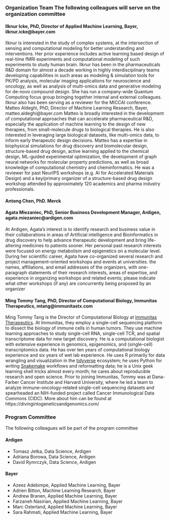 ### Organization Team The following colleagues will serve on the organization committee

#### Ilknur Icke, PhD, Director of Applied Machine Learning, Bayer, ilknur.icke@bayer.com

Ilknur is interested in the study of complex systems, at the intersection of sensing and computational
modeling for better understanding and interventions. Her prior experience includes active learning
based design of real-time fMRI experiments and computational modeling of such experiments to
study human brain. Ilknur has been in the pharmaceuticals R&D domain for almost a decade working
in highly interdisciplinary teams developing capabilities in such areas as modeling & simulation
tools for PK/PD analysis, molecular imaging applications for neuroscience and oncology, as well as
analysis of multi-omics data and generative modeling for de-novo compound design. She has run a
company-wide Quantum Computing focus group bringing together internal and external colleagues.
Ilknur also has been serving as a reviewer for the MICCAI conference.
Matteo Aldeghi, PhD, Director of Machine Learning Research, Bayer, matteo.aldeghi@bayer.com
Matteo is broadly interested in the development of computational approaches that can accelerate
pharmaceutical R&D, especially the application of machine learning to the design of new therapies,
from small-molecule drugs to biological therapies. He is also interested in leveraging large biological
datasets, like multi-omics data, to inform early therapeutic design decisions. Matteo has a expertise
in biophysical simulations for drug discovery and biomolecular design, structure-based drug design,
active learning applied to the chemical design, ML-guided experimental optimization, the development
of graph neural networks for molecular property predictions, as well as broad knowledge of
computational chemistry and cheminformatics. He was a reviewer for past NeurIPS workshops (e.g.
AI for Accelerated Materials Design) and a key/primary organizer of a structure-based drug design
workshop attended by approximately 120 academics and pharma industry professionals.

#### Antong Chen, PhD. Merck

#### Agata Miezaniec, PhD, Senior Business Development Manager, Ardigen, agata.miezaniec@ardigen.com

At Ardigen, Agata’s interest is to identify research and business value in their collaborations in
areas of Artificial intelligence and Bioinformatics in drug discovery to help advance therapeutic
development and bring life-altering medicines to patients sooner. Her personal past research interests
were focused on energy metabolism and epigenetics on a molecular level. During her scientific career,
Agata have co-organized several research and project management-oriented workshops and events at
universities.
the names, affiliations, and email addresses of the organizers, with one-paragraph statements of their
research interests, areas of expertise, and experience in organizing workshops and related events;
please indicate what other workshops (if any) are concurrently being proposed by an organizer


#### Ming Tommy Tang, PhD, Director of Computational Biology, Immunitas Therapeutics, mtang@immunitastx.com

Ming Tommy Tang is the Director of Computational Biology at [Immunitas Therapeutics](https://www.immunitastx.com/). At Immunitas, they employ a single-cell sequencing platform to dissect the biology of immune cells in human tumors. They use machine learning approaches to study single-cell RNA, single-cell TCR, and spatial transcriptome data for new target discovery. He is a computational biologist with extensive experience in genomics, epigenomics, and (single-cell) transcriptomics data. He has over ten years of computational biology experience and six years of wet lab experience. He uses R primarily for data wrangling and visualization in the [tidyverse](https://www.tidyverse.org/) ecosystem; he uses Python for writing [Snakemake](https://snakemake.readthedocs.io/en/stable/) workflows and reformatting data; he is a Unix geek learning shell tricks almost every month; he cares about reproducible research and open science. Prior to joining Immunitas, Tommy was at Dana-Farber Cancer Institute and Harvard University, where he led a team to analyze immune-oncology-related single-cell sequencing datasets and spearheaded an NIH-funded project called Cancer Immunological Data Commons (CIDC). More about him can be found at https://divingintogeneticsandgenomics.com/

### Program Committee 

The following colleagues will be part of the program committee

#### Ardigen
* Tomasz Jetka, Data Science, Ardigen  
* Adriana Borowa, Data Science, Ardigen  
* David Rymrczyk, Data Science, Ardigen  

#### Bayer
* Azeez Adebimpe, Applied Machine Learning, Bayer  
* Adrien Bitton, Machine Learning Research, Bayer  
* Andrew Branen, Applied Machine Learning, Bayer  
* Farzaneh Nasirian, Applied Machine Learning, Bayer  
* Marc Osterland, Applied Machine Learning, Bayer  
* Sara Rahmati, Applied Machine Learning, Bayer  
